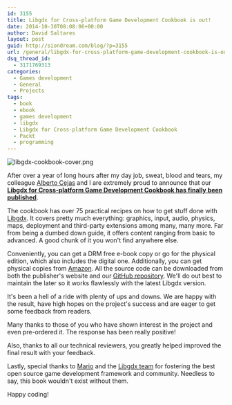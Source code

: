 ```yaml
---
id: 3155
title: Libgdx for Cross-platform Game Development Cookbook is out!
date: 2014-10-30T08:08:06+00:00
author: David Saltares
layout: post
guid: http://siondream.com/blog/?p=3155
url: /general/libgdx-for-cross-platform-game-development-cookbook-is-out/
dsq_thread_id:
  - 3171769313
categories:
  - Games development
  - General
  - Projects
tags:
  - book
  - ebook
  - games development
  - libgdx
  - Libgdx for Cross-platform Game Development Cookbook
  - Packt
  - programming
---
```


![libgdx-cookbook-cover.png](/img/libgdx-cookbook-cover.webp)

After over a year of long hours after my day job, sweat, blood and tears, my colleague [Alberto Cejas](https://twitter.com/omniyo) and I are extremely proud to announce that our **[Libgdx for Cross-platform Game Development Cookbook has finally been published](https://www.packtpub.com/game-development/libgdx-cross-platform-game-development-cookbook)**.

The cookbook has over 75 practical recipes on how to get stuff done with [Libgdx](http://libgdx.badlogicgames.com/). It covers pretty much everything: graphics, input, audio, physics, maps, deployment and third-party extensions among many, many more. Far from being a dumbed down guide, it offers content ranging from basic to advanced. A good chunk of it you won't find anywhere else.

Conveniently, you can get a DRM free e-book copy or go for the physical edition, which also includes the digital one. Additionally, you can get physical copies from [Amazon](http://www.amazon.co.uk/Libgdx-Cross-platform-Game-Development-Cookbook/dp/1783287292/ref=sr_1_5?ie=UTF8&qid=1414585532&sr=8-5&keywords=david+saltares). All the source code can be downloaded from both the publisher's website and our [GitHub repository](https://github.com/dsaltares/libgdx-cookbook). We'll do out best to maintain the later so it works flawlessly with the latest Libgdx version.

It's been a hell of a ride with plenty of ups and downs. We are happy with the result, have high hopes on the project's success and are eager to get some feedback from readers.

Many thanks to those of you who have shown interest in the project and even pre-ordered it. The response has been really positive!

Also, thanks to all our technical reviewers, you greatly helped improved the final result with your feedback.

Lastly, special thanks to [Mario](https://twitter.com/badlogicgames) and the [Libgdx team](https://github.com/orgs/libgdx/teams/owners) for fostering the best open source game development framework and community. Needless to say, this book wouldn't exist without them.

Happy coding!
